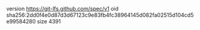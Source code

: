 version https://git-lfs.github.com/spec/v1
oid sha256:2dd0f4e0d87d3d67123c9e83fb4fc38964145d082fa02515d104cd5e99584280
size 4391
